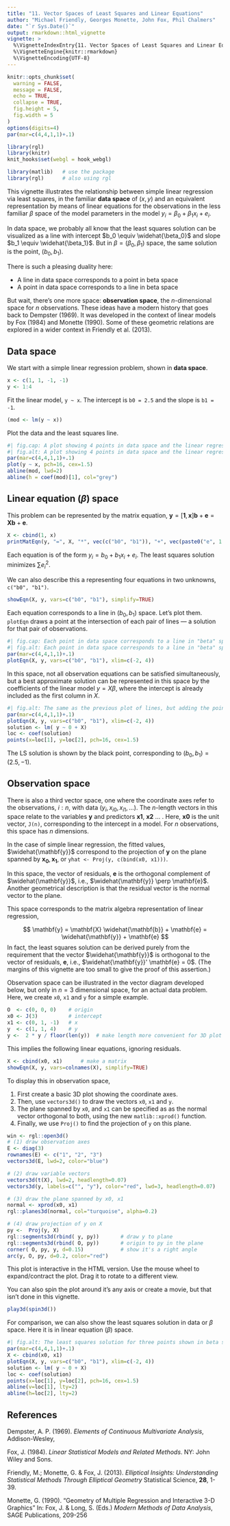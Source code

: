 ```yaml
---
title: "11. Vector Spaces of Least Squares and Linear Equations"
author: "Michael Friendly, Georges Monette, John Fox, Phil Chalmers"
date: "`r Sys.Date()`"
output: rmarkdown::html_vignette
vignette: >
  %\VignetteIndexEntry{11. Vector Spaces of Least Squares and Linear Equations}
  %\VignetteEngine{knitr::rmarkdown}
  %\VignetteEncoding{UTF-8}
---
```


```r
knitr::opts_chunk$set(
  warning = FALSE,
  message = FALSE,
  echo = TRUE,
  collapse = TRUE,
  fig.height = 5,
  fig.width = 5
)
options(digits=4)
par(mar=c(4,4,1,1)+.1)
```
```r
library(rgl)
library(knitr)
knit_hooks$set(webgl = hook_webgl)
```

```r
library(matlib)   # use the package
library(rgl)      # also using rgl
```

This vignette illustrates the relationship between simple linear regression
via least squares, in the familiar **data space** of $(x, y)$
and an equivalent representation by means of linear equations for the observations
in the less familiar $\beta$ space of the model parameters in the model
$y_i = \beta_0 + \beta_1 x_i + e_i$.

In data space, we probably all know that the least squares solution can be visualized as a line
with intercept $b_0 \equiv \widehat{\beta_0}$ and slope $b_1 \equiv \widehat{\beta_1}$.
But in $\beta = (\beta_0, \beta_1)$ space, the same solution is the point, $(b_0, b_1)$.

There is such a pleasing duality here:  

* A line in data space corresponds to a point in beta space
* A point in data space corresponds to a line in beta space

But wait, there's one more space: **observation space**, the *n*-dimensional space
for *n* observations.
These ideas have a modern history that goes back to Dempster (1969). It was developed
in the context of linear models by Fox (1984) and Monette (1990).
Some of these geometric relations are explored  in a wider context in
Friendly et al. (2013).

## Data space
We start with a simple linear regression problem, shown in **data space**.

```r
x <- c(1, 1, -1, -1)
y <- 1:4
```

Fit the linear model, `y ~ x`. The intercept is `b0 = 2.5` and the slope is `b1 = -1`.
```r
(mod <- lm(y ~ x))
```
Plot the data and the least squares line.
```r
#| fig.cap: A plot showing 4 points in data space and the linear regression line
#| fig.alt: A plot showing 4 points in data space and the linear regression line
par(mar=c(4,4,1,1)+.1)
plot(y ~ x, pch=16, cex=1.5)
abline(mod, lwd=2)
abline(h = coef(mod)[1], col="grey")
```

## Linear equation ($\beta$) space

This problem can be represented by the matrix equation,  $\mathbf{y} = [\mathbf{1}, \mathbf{x}] \mathbf{b} + \mathbf{e} = \mathbf{X} \mathbf{b} + \mathbf{e}$. 

```r
X <- cbind(1, x)
printMatEqn(y, "=", X, "*", vec(c("b0", "b1")), "+", vec(paste0("e", 1:4)))

```
Each equation is of the form $y_i = b_0 + b_1 x_i + e_i$. The least squares solution minimizes $\sum e_i^2$.

We can also describe this a representing four equations in two unknowns, `c("b0", "b1")`. 

```r
showEqn(X, y, vars=c("b0", "b1"), simplify=TRUE)
```

Each equation corresponds to a line in $(b_0, b_1)$ space. Let's plot them. `plotEqn` draws a point at the
intersection of each pair of lines --- a solution for that pair of observations.

```r
#| fig.cap: Each point in data space corresponds to a line in "beta" space. The figure shows the four lines corresponding to the points in the previous figure.
#| fig.alt: Each point in data space corresponds to a line in "beta" space. The figure shows the four lines corresponding to the points in the previous figure.
par(mar=c(4,4,1,1)+.1)
plotEqn(X, y, vars=c("b0", "b1"), xlim=c(-2, 4))
```

In this space, not all observation equations can be satisfied simultaneously, but a best approximate solution
can be represented in this space by the coefficients of the linear model $y = X \beta$, where the intercept is 
already included as the first column in $X$.

```r
#| fig.alt: The same as the previous plot of lines, but adding the point (b0, b1) that corresponds to the least squares solution
par(mar=c(4,4,1,1)+.1)
plotEqn(X, y, vars=c("b0", "b1"), xlim=c(-2, 4))
solution <- lm( y ~ 0 + X)
loc <- coef(solution)
points(x=loc[1], y=loc[2], pch=16, cex=1.5)
```

The LS solution is shown by the black point, corresponding to $(b_0, b_1) = (2.5, -1)$.

## Observation space

There is also a third vector space, one where the coordinate axes refer to the observations, $i:n$, with data $(y_i, x_{i0}, x_{i1}, ...)$.
The $n$-length vectors in this space relate to the variables **y** and predictors **x1**, **x2** ... . Here, **x0** is the unit vector, `J(n)`, corresponding to the intercept in a model. For $n$ observations, this space has $n$ dimensions.

In the case of simple linear regression, the fitted values, $\widehat{\mathbf{y}}$ correspond to the projection of 
$\mathbf{y}$ on the plane spanned by $\mathbf{x_0}, \mathbf{x_1}$, or `yhat <- Proj(y, c(bind(x0, x1)))`.

In this space, the vector of residuals, $\mathbf{e}$ is the
orthogonal complement of $\widehat{\mathbf{y}}$, i.e., $\widehat{\mathbf{y}} \perp \mathbf{e}$. Another geometrical description is
that the residual vector is the normal vector to the plane.

This space corresponds to the matrix algebra representation of linear regression,

$$
\mathbf{y} = \mathbf{X} \widehat{\mathbf{b}} + \mathbf{e} = \widehat{\mathbf{y}} + \mathbf{e}
$$
In fact, the least squares solution can be derived purely from the requirement that the vector $\widehat{\mathbf{y}}$
is orthogonal to the vector of residuals, $\mathbf{e}$, i.e., $\widehat{\mathbf{y}}' \mathbf{e} = 0$. (The margins of this vignette are too small to give the proof of this assertion.)

Observation space can be illustrated in the vector diagram developed below, but only in $n=3$ dimensional space, 
for an actual data problem.  Here, we create `x0`, `x1` and `y` for a simple example.


```r
O  <- c(0, 0, 0)    # origin
x0 <- J(3)          # intercept
x1 <- c(0, 1, -1)   # x
y  <- c(1, 1, 4)    # y
y <-  2 * y / floor(len(y))  # make length more convenient for 3D plot
```
This implies the following linear equations, ignoring residuals.
```r
X <- cbind(x0, x1)      # make a matrix
showEqn(X, y, vars=colnames(X), simplify=TRUE)
```

To display this in observation space, 

1. First create a basic 3D plot showing the coordinate axes.
2. Then, use `vectors3d()` to draw the vectors `x0`, `x1` and `y`.
3. The plane spanned by `x0`, and `x1` can be specified as as the normal vector orthogonal to both, using the
new `matlib::xprod()` function.
4. Finally, we use `Proj()` to find the projection of `y` on this plane.

```r
win <- rgl::open3d()
# (1) draw observation axes
E <- diag(3)
rownames(E) <- c("1", "2", "3")
vectors3d(E, lwd=2, color="blue")

# (2) draw variable vectors
vectors3d(t(X), lwd=2, headlength=0.07)
vectors3d(y, labels=c("", "y"), color="red", lwd=3, headlength=0.07)

# (3) draw the plane spanned by x0, x1 
normal <- xprod(x0, x1)
rgl::planes3d(normal, col="turquoise", alpha=0.2)

# (4) draw projection of y on X
py <-  Proj(y, X)
rgl::segments3d(rbind( y, py))       # draw y to plane
rgl::segments3d(rbind( O, py))       # origin to py in the plane
corner( O, py, y, d=0.15)            # show it's a right angle
arc(y, O, py, d=0.2, color="red")

```
This plot is interactive in the HTML version.  Use the mouse wheel to expand/contract the plot. Drag it
to rotate to a different view.

You can also spin the plot around it's any axis or create a movie, but that isn't done in this vignette.
```r
play3d(spin3d())
```

For comparison, we can also show the least squares solution in data or $\beta$ space. Here it is in
linear equation ($\beta$) space.

```r
#| fig.alt: The least squares solution for three points shown in beta space
par(mar=c(4,4,1,1)+.1)
X <- cbind(x0, x1)
plotEqn(X, y, vars=c("b0", "b1"), xlim=c(-2, 4))
solution <- lm( y ~ 0 + X)
loc <- coef(solution)
points(x=loc[1], y=loc[2], pch=16, cex=1.5)
abline(v=loc[1], lty=2)
abline(h=loc[2], lty=2)

```


## References

Dempster, A. P. (1969). _Elements of Continuous Multivariate Analysis_, 
Addison-Wesley,

Fox, J. (1984). _Linear Statistical Models and Related Methods_. NY: John Wiley and Sons.

Friendly, M.; Monette, G. & Fox, J. (2013).
_Elliptical Insights: Understanding Statistical Methods Through Elliptical Geometry_
Statistical Science, **28**, 1-39.

Monette, G. (1990).
"Geometry of Multiple Regression and Interactive 3-D Graphics"
In: Fox, J. & Long, S. (Eds.)
_Modern Methods of Data Analysis_, SAGE Publications, 209-256

